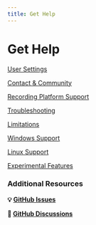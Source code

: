 ```yaml
---
title: Get Help
---
```

# Get Help

[User Settings](/resources/get-help/user-settings)

[Contact & Community](/resources/get-help/user-settings)

[Recording Platform Support](/resources/get-help/recording-platform-support)

[Troubleshooting ](/resources/get-help/troubleshooting)

[Limitations](/resources/get-help/limitations)

[Windows Support](/resources/get-help/windows-support)

[Linux Support](/resources/get-help/linux-support)

[Experimental Features](/resources/get-help/experimental-features)

### Additional Resources

**💡  [GitHub Issues](https://github.com/replayio/devtools/issues)**

**💭  [GitHub Discussions](https://github.com/replayio/devtools/discussions)**